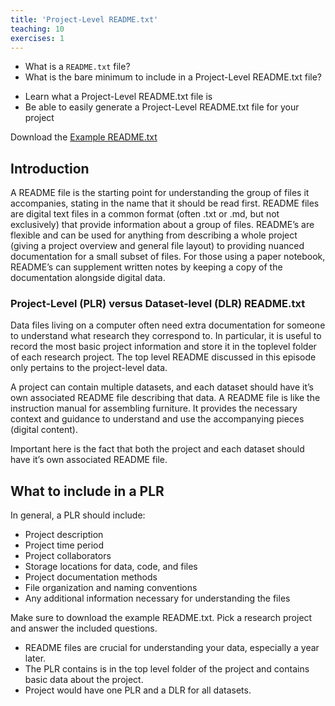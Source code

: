 ---
title: 'Project-Level README.txt'
teaching: 10
exercises: 1
---

:::::::::::::::::::::::::::::::::::::: questions 

- What is a `README.txt` file?
- What is the bare minimum to include in a Project-Level README.txt file?

::::::::::::::::::::::::::::::::::::::::::::::::

::::::::::::::::::::::::::::::::::::: objectives

- Learn what a Project-Level README.txt file is
- Be able to easily generate a Project-Level README.txt file for your project

::::::::::::::::::::::::::::::::::::::::::::::::

:::::::::::::::::::::::::::::::::::: prereq

Download the [Example README.txt](files/Example_PLR.txt)

::::::::::::::::::::::::::::::::::::::::::::::::


## Introduction

A README file is the starting point for understanding the group of files it accompanies, 
stating in the name that it should be read first. README files are digital text files in 
a common format (often .txt or .md, but not exclusively) that provide information about 
a group of files. README’s are flexible and can be used for anything from describing a 
whole project (giving a project overview and general file layout) to providing nuanced 
documentation for a small subset of files. For those using a paper notebook, README’s 
can supplement written notes by keeping a copy of the documentation alongside digital 
data.

### Project-Level (PLR) versus Dataset-level (DLR) README.txt

Data files living on a computer often need extra documentation
for someone to understand what research they correspond to. In particular, it
is useful to record the most basic project information and store it in the toplevel
folder of each research project. The top level README discussed in this episode only 
pertains to the project-level data. 

:::::::::::::::::::::::::::::::::::::::::::::::::::::::::::::::::::: callout

A project can contain multiple datasets, and each dataset should have it's own associated 
README file describing that data. A README file is like the instruction manual for assembling 
furniture. It provides the necessary context and guidance to understand and use the accompanying 
pieces (digital content).

::::::::::::::::::::::::::::::::::::::::::::::::::::::::::::::::::::::::::::::::

:::::::::::::::::::::::::::::::::::::::::::::::::::::::::::::::::::: instructor

Important here is the fact that both the project and each dataset should have it's own
associated README file.

::::::::::::::::::::::::::::::::::::::::::::::::::::::::::::::::::::::::::::::::

## What to include in a PLR

In general, a PLR should include:

- Project description
- Project time period
- Project collaborators
- Storage locations for data, code, and files
- Project documentation methods
- File organization and naming conventions
- Any additional information necessary for understanding the files

::::::::::::::::::::::::::::::::::::: challenge 

Make sure to download the example README.txt. 
Pick a research project and answer the included questions.

::::::::::::::::::::::::::::::::::::::::::::::::

::::::::::::::::::::::::::::::::::::: keypoints 

- README files are crucial for understanding your data, especially a year later.
- The PLR contains is in the top level folder of the project and contains basic
data about the project.
- Project would have one PLR and a DLR for all datasets.

::::::::::::::::::::::::::::::::::::::::::::::::

